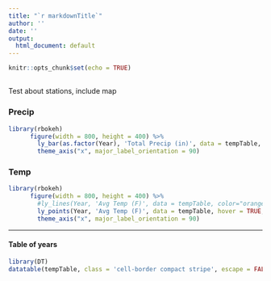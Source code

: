 ```yaml
---
title: "`r markdownTitle`"
author: ''
date: ''
output:
  html_document: default
---
```


```r
knitr::opts_chunk$set(echo = TRUE)
```

## {.tabset .tabset-fade}
Test about stations, include map 

<div align="center">
### Precip
```r
library(rbokeh)
      figure(width = 800, height = 400) %>%
        ly_bar(as.factor(Year), 'Total Precip (in)', data = tempTable, hover = TRUE, fill_color="green") %>%
        theme_axis("x", major_label_orientation = 90)
```

### Temp 
```r
library(rbokeh)
      figure(width = 800, height = 400) %>%
        #ly_lines(Year, 'Avg Temp (F)', data = tempTable, color="orange") %>%
        ly_points(Year, 'Avg Temp (F)', data = tempTable, hover = TRUE, fill_color="red") %>%
        theme_axis("x", major_label_orientation = 90)
```
</div>

------

#### Table of years


<div align="center">
```r
library(DT)
datatable(tempTable, class = 'cell-border compact stripe', escape = FALSE)
```
</div>

